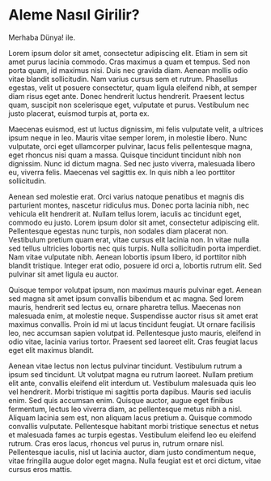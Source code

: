 # Aleme Nasıl Girilir?

Merhaba Dünya! ile.

Lorem ipsum dolor sit amet, consectetur adipiscing elit. Etiam in sem sit amet purus lacinia commodo. Cras maximus a quam et tempus. Sed non porta quam, id maximus nisi. Duis nec gravida diam. Aenean mollis odio vitae blandit sollicitudin. Nam varius cursus sem et rutrum. Phasellus egestas, velit ut posuere consectetur, quam ligula eleifend nibh, at semper diam risus eget ante. Donec hendrerit luctus hendrerit. Praesent lectus quam, suscipit non scelerisque eget, vulputate et purus. Vestibulum nec justo placerat, euismod turpis at, porta ex.

Maecenas euismod, est ut luctus dignissim, mi felis vulputate velit, a ultrices ipsum neque in leo. Mauris vitae semper lorem, in molestie libero. Nunc vulputate, orci eget ullamcorper pulvinar, lacus felis pellentesque magna, eget rhoncus nisi quam a massa. Quisque tincidunt tincidunt nibh non dignissim. Nunc id dictum magna. Sed nec justo viverra, malesuada libero eu, viverra felis. Maecenas vel sagittis ex. In quis nibh a leo porttitor sollicitudin.

Aenean sed molestie erat. Orci varius natoque penatibus et magnis dis parturient montes, nascetur ridiculus mus. Donec porta lacinia nibh, nec vehicula elit hendrerit at. Nullam tellus lorem, iaculis ac tincidunt eget, commodo eu justo. Lorem ipsum dolor sit amet, consectetur adipiscing elit. Pellentesque egestas nunc turpis, non sodales diam placerat non. Vestibulum pretium quam erat, vitae cursus elit lacinia non. In vitae nulla sed tellus ultricies lobortis nec quis turpis. Nulla sollicitudin porta imperdiet. Nam vitae vulputate nibh. Aenean lobortis ipsum libero, id porttitor nibh blandit tristique. Integer erat odio, posuere id orci a, lobortis rutrum elit. Sed pulvinar sit amet ligula eu auctor.

Quisque tempor volutpat ipsum, non maximus mauris pulvinar eget. Aenean sed magna sit amet ipsum convallis bibendum et ac magna. Sed lorem mauris, hendrerit sed lectus eu, ornare pharetra tellus. Maecenas non malesuada enim, at molestie neque. Suspendisse auctor risus sit amet erat maximus convallis. Proin id mi ut lacus tincidunt feugiat. Ut ornare facilisis leo, nec accumsan sapien volutpat id. Pellentesque justo mauris, eleifend in odio vitae, lacinia varius tortor. Praesent sed laoreet elit. Cras feugiat lacus eget elit maximus blandit.

Aenean vitae lectus non lectus pulvinar tincidunt. Vestibulum rutrum a ipsum sed tincidunt. Ut volutpat magna eu rutrum laoreet. Nullam pretium elit ante, convallis eleifend elit interdum ut. Vestibulum malesuada quis leo vel hendrerit. Morbi tristique mi sagittis porta dapibus. Mauris sed iaculis enim. Sed quis accumsan enim. Quisque auctor, augue eget finibus fermentum, lectus leo viverra diam, ac pellentesque metus nibh a nisl. Aliquam lacinia sem est, non aliquam lacus pretium a. Quisque commodo convallis vulputate. Pellentesque habitant morbi tristique senectus et netus et malesuada fames ac turpis egestas. Vestibulum eleifend leo eu eleifend rutrum. Cras eros lacus, rhoncus vel purus in, rutrum ornare nisl. Pellentesque iaculis, nisl ut lacinia auctor, diam justo condimentum neque, vitae fringilla augue dolor eget magna. Nulla feugiat est et orci dictum, vitae cursus eros mattis.